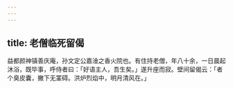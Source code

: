 ```yaml
---
---
---
```

title: 老僧临死留偈
---



益都颜神镇善庆庵，孙文定公嘉淦之香火院也。有住持老僧，年八十余，一日晨起沐浴，既毕事，呼侍者曰：「好语主人，吾生矣。」遂升座而寂。壁间留偈云：「者个臭皮囊，撇下无罣碍。洪炉烈焰中，明月清风在。」
